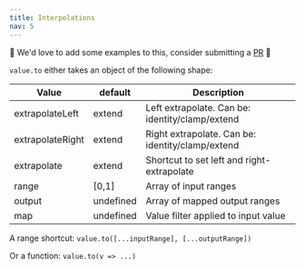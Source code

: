 ```yaml
---
title: Interpolations
nav: 5
---
```


🚧 We'd love to add some examples to this, consider submitting a [PR](https://www.github.com/react-spring.io) 🚧

`value.to` either takes an object of the following shape:

| Value            | default   | Description                                      |
| ---------------- | --------- | ------------------------------------------------ |
| extrapolateLeft  | extend    | Left extrapolate. Can be: identity/clamp/extend  |
| extrapolateRight | extend    | Right extrapolate. Can be: identity/clamp/extend |
| extrapolate      | extend    | Shortcut to set left and right-extrapolate       |
| range            | [0,1]     | Array of input ranges                            |
| output           | undefined | Array of mapped output ranges                    |
| map              | undefined | Value filter applied to input value              |

A range shortcut: `value.to([...inputRange], [...outputRange])`

Or a function: `value.to(v => ...)`
